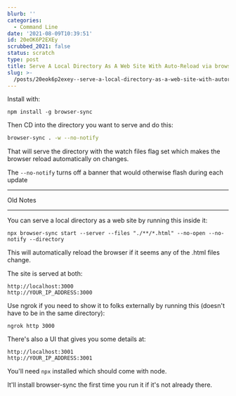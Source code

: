 ```yaml
---
blurb: ''
categories:
  - Command Line
date: '2021-08-09T10:39:51'
id: 20eOK6P2EXEy
scrubbed_2021: false
status: scratch
type: post
title: Serve A Local Directory As A Web Site With Auto-Reload via browser-sync
slug: >-
  /posts/20eok6p2exey--serve-a-local-directory-as-a-web-site-with-autoreload-via-browsersync
---
```



Install with:

```
npm install -g browser-sync
```

Then CD into the directory you want to serve and do this:

```bash
browser-sync . -w --no-notify
```

That will serve the directory with the watch files flag set which makes the browser reload automatically on changes. 

The `--no-notify` turns off a banner that would otherwise flash during each update



---

Old Notes

---


You can serve a local directory as a web site by running this inside it:

```command
npx browser-sync start --server --files "./**/*.html" --no-open --no-notify --directory
```

This will automatically reload the browser if it seems any of the .html files change. 

The site is served at both:

```
http://localhost:3000
http://YOUR_IP_ADDRESS:3000
```

Use ngrok if you need to show it to folks externally by running this (doesn't have to be in the same directory):

```command
ngrok http 3000
```

There's also a UI that gives you some details at:

```
http://localhost:3001
http://YOUR_IP_ADDRESS:3001
```

You'll need `npx` installed which should come with node. 

It'll install browser-sync the first time you run it if it's not already there.

